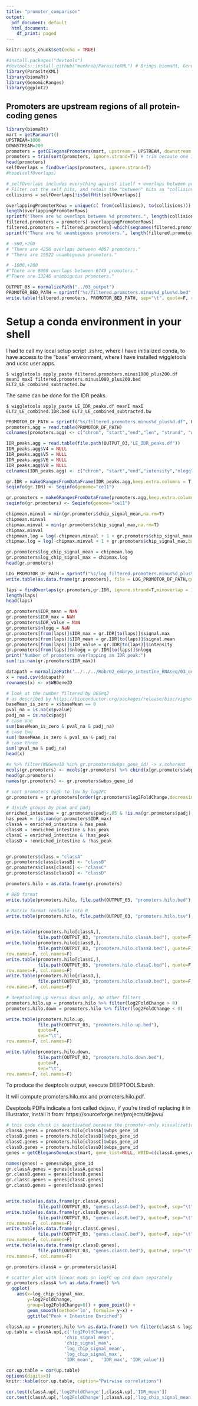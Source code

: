 ```yaml
---
title: "promoter_comparison"
output:
  pdf_document: default
  html_document:
    df_print: paged
---
```


```r
knitr::opts_chunk$set(echo = TRUE)

#install.packages("devtools")
#devtools::install_github("meekrob/ParasiteXML") # Brings biomaRt, GenomicRanges
library(ParasiteXML)
library(biomaRt)
library(GenomicRanges)
library(ggplot2)
```

## Promoters are upstream regions of all protein-coding genes

```r
library(biomaRt)
mart = getParamart()
UPSTREAM=1000
DOWNSTREAM=200
promoters = getCElegansPromoters(mart, upstream = UPSTREAM, downstream = DOWNSTREAM) 
promoters = trim(sort(promoters, ignore.strand=T)) # trim because one interval is chrIV:-359-840 at -1000/+200
head(promoters)
selfOverlaps = findOverlaps(promoters, ignore.strand=T)
#head(selfOverlaps)

# selfOverlaps includes everything against itself + overlaps between promoters
# Filter out the self hits, and retain the "between" hits as "collisions".
collisions = selfOverlaps[!isSelfHit(selfOverlaps)]

overlappingPromoterRows = unique(c( from(collisions), to(collisions)))
length(overlappingPromoterRows)
sprintf("There are %d overlaps between %d promoters.", length(collisions), length(overlappingPromoterRows))
filtered.promoters = promoters[-overlappingPromoterRows]
filtered.promoters = filtered.promoters[-which(seqnames(filtered.promoters) == 'chrM')]
sprintf("There are %d unambiguous promoters.", length(filtered.promoters))

# -500,+200
# "There are 4256 overlaps between 4067 promoters."
# "There are 15922 unambiguous promoters."

# -1000,+200
#"There are 8008 overlaps between 6749 promoters."
#"There are 13246 unambiguous promoters."

```

```r
OUTPUT_03 = normalizePath("../03_output") 
PROMOTOR_BED_PATH = sprintf("%s/filtered.promoters.minus%d_plus%d.bed", OUTPUT_03, UPSTREAM, DOWNSTREAM)
write.table(filtered.promoters, PROMOTOR_BED_PATH, sep="\t", quote=F, row.names=F, col.names=F)
```

# Setup a conda environment in your shell
I had to call my local setup script .zshrc, where I have initialized conda,
to have access to the "base" environment, where I have installed wiggletools and ucsc user apps.

`$ wiggletools apply_paste filtered.promoters.minus1000_plus200.df meanI maxI filtered.promoters.minus1000_plus200.bed ELT2_LE_combined_subtracted.bw`

The same can be done for the IDR peaks.

`$ wiggletools apply_paste LE_IDR_peaks.df meanI maxI ELT2_LE_combined.IDR.bed ELT2_LE_combined_subtracted.bw`
```r
PROMOTOR_DF_PATH = sprintf("%s/filtered.promoters.minus%d_plus%d.df", OUTPUT_03, UPSTREAM, DOWNSTREAM)
promoters.agg = read.table(PROMOTOR_DF_PATH)
colnames(promoters.agg) <- c("chrom", "start","end","len", "strand", "wbps_gene_id", "gene_name", "chip_signal_mean", "chip_signal_max")

IDR_peaks.agg = read.table(file.path(OUTPUT_03,"LE_IDR_peaks.df"))
IDR_peaks.agg$V4 = NULL
IDR_peaks.agg$V5 = NULL
IDR_peaks.agg$V6 = NULL
IDR_peaks.agg$V8 = NULL
colnames(IDR_peaks.agg) <- c("chrom", "start","end","intensity","nlogq","offset","signal.mean","signal.max")

gr.IDR = makeGRangesFromDataFrame(IDR_peaks.agg,keep.extra.columns = T)
seqinfo(gr.IDR) <- Seqinfo(genome="ce11")

gr.promoters = makeGRangesFromDataFrame(promoters.agg,keep.extra.columns = T)
seqinfo(gr.promoters) <- Seqinfo(genome="ce11")
```

```r
chipmean.minval = min(gr.promoters$chip_signal_mean,na.rm=T)
chipmean.minval
chipmax.minval = min(gr.promoters$chip_signal_max,na.rm=T)
chipmax.minval
chipmean.log = log(-chipmean.minval + 1 + gr.promoters$chip_signal_mean,base=2)
chipmax.log = log(-chipmax.minval + 1 + gr.promoters$chip_signal_max,base=2)

gr.promoters$log_chip_signal_mean = chipmean.log
gr.promoters$log_chip_signal_max = chipmax.log
head(gr.promoters)

LOG_PROMOTOR_DF_PATH = sprintf("%s/log_filtered.promoters.minus%d_plus%d.df", OUTPUT_03, UPSTREAM, DOWNSTREAM)
write.table(as.data.frame(gr.promoters), file = LOG_PROMOTOR_DF_PATH,quote=F, row.names=F,sep="\t")
```

```r
laps = findOverlaps(gr.promoters,gr.IDR, ignore.strand=T,minoverlap = 100)
length(laps)
head(laps)

gr.promoters$IDR_mean = NaN
gr.promoters$IDR_max = NaN
gr.promoters$IDR_value = NaN
gr.promoters$nlogq = NaN
gr.promoters[from(laps)]$IDR_max = gr.IDR[to(laps)]$signal.max
gr.promoters[from(laps)]$IDR_mean = gr.IDR[to(laps)]$signal.mean
gr.promoters[from(laps)]$IDR_value = gr.IDR[to(laps)]$intensity
gr.promoters[from(laps)]$nlogq = gr.IDR[to(laps)]$nlogq
print("Number of promoters overlapping an IDR peak:")
sum(!is.nan(gr.promoters$IDR_max))

```

```r
datapath = normalizePath('../../../Rob/02_embryo_intestine_RNAseq/03_output/DE_Results_GFPplus-vs-GFPminus_apeglmShrink_220202.csv')
x = read.csv(datapath)
rownames(x) <- x$WBGeneID

# look at the number filtered by DESeq2
# as described by https://bioconductor.org/packages/release/bioc/vignettes/DESeq2/inst/doc/DESeq2.html#pvaluesNA
baseMean_is_zero = x$baseMean == 0
pval_na = is.na(x$pvalue)
padj_na = is.na(x$padj)
# case one
sum(baseMean_is_zero & pval_na & padj_na)
# case two
sum(!baseMean_is_zero & pval_na & padj_na)
# case three
sum(!pval_na & padj_na)
head(x)

#x %>% filter(WBGeneID %in% gr.promoters$wbps_gene_id) -> x.coherent
mcols(gr.promoters) <- mcols(gr.promoters) %>% cbind(x[gr.promoters$wbps_gene_id,2:6])  %>% as.data.frame() %>% rename(IDR_nlogq = nlogq)
head(gr.promoters)
names(gr.promoters) <- gr.promoters$wbps_gene_id

# sort promoters high to low by log2FC
gr.promoters = gr.promoters[order(gr.promoters$log2FoldChange,decreasing=T)]

# divide groups by peak and padj
enriched_intestine = gr.promoters$padj<.05 & !is.na(gr.promoters$padj)
has_peak = !is.nan(gr.promoters$IDR_max)
classA = enriched_intestine & has_peak
classB = !enriched_intestine & has_peak
classC = enriched_intestine & !has_peak
classD = !enriched_intestine & !has_peak


gr.promoters$class = "classA"
gr.promoters$class[classB] <- "classB"
gr.promoters$class[classC] <- "classC"
gr.promoters$class[classD] <- "classD"

promoters.hilo = as.data.frame(gr.promoters)

# BED format
write.table(promoters.hilo, file.path(OUTPUT_03, "promoters.hilo.bed"), quote=F, sep="\t", row.names=F, col.names=F)

# Matrix format readable into R
write.table(promoters.hilo, file.path(OUTPUT_03, "promoters.hilo.tsv"), quote=F, sep="\t", row.names=T, col.names=T)


write.table(promoters.hilo[classA,], 
            file.path(OUTPUT_03, "promoters.hilo.classA.bed"), quote=F, sep="\t", row.names=F, col.names=F)
write.table(promoters.hilo[classB,], 
            file.path(OUTPUT_03, "promoters.hilo.classB.bed"), quote=F, sep="\t", 
row.names=F, col.names=F)
write.table(promoters.hilo[classC,], 
            file.path(OUTPUT_03, "promoters.hilo.classC.bed"), quote=F, sep="\t", 
row.names=F, col.names=F)
write.table(promoters.hilo[classD,], 
            file.path(OUTPUT_03, "promoters.hilo.classD.bed"), quote=F, sep="\t", 
row.names=F, col.names=F)

# deeptooling up versus down only, no other filters
promoters.hilo.up = promoters.hilo %>% filter(log2FoldChange > 0)
promoters.hilo.down = promoters.hilo %>% filter(log2FoldChange < 0)

write.table(promoters.hilo.up, 
            file.path(OUTPUT_03, "promoters.hilo.up.bed"), 
            quote=F, 
            sep="\t", 
row.names=F, col.names=F)

write.table(promoters.hilo.down, 
            file.path(OUTPUT_03, "promoters.hilo.down.bed"), 
            quote=F, 
            sep="\t", 
row.names=F, col.names=F)

```

To produce the deeptools output, execute DEEPTOOLS.bash.

It will compute promoters.hilo.mx and promoters.hilo.pdf.

Deeptools PDFs indicate a font called dejavu, if you're tired of replacing it in Illustrator, install it from: https://sourceforge.net/projects/dejavu/


```r
# this code chunk is deactivated because the promoter-only visualization is better
classA.genes = promoters.hilo[classA]$wbps_gene_id
classB.genes = promoters.hilo[classB]$wbps_gene_id
classC.genes = promoters.hilo[classC]$wbps_gene_id
classD.genes = promoters.hilo[classD]$wbps_gene_id
genes = getCElegansGeneLocs(mart, gene_list=NULL, WBID=c(classA.genes,classB.genes,classC.genes,classD.genes))

names(genes) = genes$wbps_gene_id
gr.classA.genes = genes[classA.genes]
gr.classB.genes = genes[classB.genes]
gr.classC.genes = genes[classC.genes]
gr.classD.genes = genes[classD.genes]


write.table(as.data.frame(gr.classA.genes), 
            file.path(OUTPUT_03, "genes.classA.bed"), quote=F, sep="\t", row.names=F, col.names=F)
write.table(as.data.frame(gr.classB.genes), 
            file.path(OUTPUT_03, "genes.classB.bed"), quote=F, sep="\t", 
row.names=F, col.names=F)
write.table(as.data.frame(gr.classC.genes), 
            file.path(OUTPUT_03, "genes.classC.bed"), quote=F, sep="\t", 
row.names=F, col.names=F)
write.table(as.data.frame(gr.classD.genes), 
            file.path(OUTPUT_03, "genes.classD.bed"), quote=F, sep="\t", 
row.names=F, col.names=F)
```

```r
gr.promoters.classA = gr.promoters[classA]

# scatter plot with linear mods on logFC up and down separately
gr.promoters.classA %>% as.data.frame() %>% 
  ggplot(
    aes(x=log_chip_signal_max, 
        y=log2FoldChange,
        group=log2FoldChange>0)) + geom_point() +
        geom_smooth(method='lm', formula= y~x) +
        ggtitle("Peak + Intestine Enriched") 

classA.up = promoters.hilo %>% as.data.frame() %>% filter(classA & log2FoldChange > 0)
up.table = classA.up[,c('log2FoldChange',
                      'chip_signal_mean',
                      'chip_signal_max',
                      'log_chip_signal_mean', 
                      'log_chip_signal_max',  
                      'IDR_mean',   'IDR_max', 'IDR_value')]

cor.up.table = cor(up.table)
options(digits=3)
knitr::kable(cor.up.table, caption="Pairwise correlations")
```

```r
cor.test(classA.up[,'log2FoldChange'],classA.up[,'IDR_mean'])
cor.test(classA.up[,'log2FoldChange'],classA.up[,'log_chip_signal_mean'])
```
